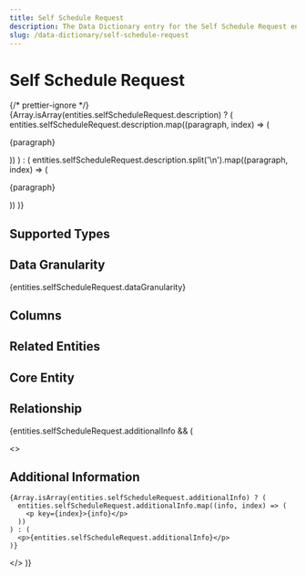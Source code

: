 ```yaml
---
title: Self Schedule Request
description: The Data Dictionary entry for the Self Schedule Request entity
slug: /data-dictionary/self-schedule-request
---
```



# Self Schedule Request

{/* prettier-ignore */}
{Array.isArray(entities.selfScheduleRequest.description) ? (
  entities.selfScheduleRequest.description.map((paragraph, index) => (
    <p key={index}>{paragraph}</p>
))
) : (
entities.selfScheduleRequest.description.split('\n').map((paragraph, index) => (

<p key={index}>{paragraph}</p>
)) )}

## Supported Types

<SupportedTypesTable supportedTypes={entities.selfScheduleRequest.supportedTypes} />

## Data Granularity

{entities.selfScheduleRequest.dataGranularity}

## Columns

<ColumnsTable columns={entities.selfScheduleRequest.columns} />

## Related Entities

<RelatedEntitiesList relatedEntities={entities.selfScheduleRequest.relatedEntities} />

## Core Entity

<CoreEntityTable coreEntities={entities.selfScheduleRequest.coreEntity} />

## Relationship

<RelationshipTable
  relationship={entities.selfScheduleRequest.relationship}
/>

{entities.selfScheduleRequest.additionalInfo && (

  <>
    <h2>Additional Information</h2>

    {Array.isArray(entities.selfScheduleRequest.additionalInfo) ? (
      entities.selfScheduleRequest.additionalInfo.map((info, index) => (
        <p key={index}>{info}</p>
      ))
    ) : (
      <p>{entities.selfScheduleRequest.additionalInfo}</p>
    )}

  </>
)}
